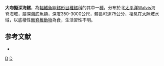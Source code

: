 {{Speciesbox 
| taxon = Antimora rostrata
| image = Antimora rostrata.jpg
| status = NE
| status_system = iucn3.1
| trend = unknow
| binomial_authority = [[阿尔伯特·甘瑟|Günther]], 1878
| synonyms = *''Haloporphyrus rostratus '',Günther, 1878
*''Haloporphyrus rostrata '',Günther, 1878
*''Haloporphyrus viola '',Goode & Bean, 1879  
}}
'''大吻擬深海鱈'''，為[[輻鰭魚綱|輻鰭魚綱]][[鱈形目|鱈形目]][[稚鱈科|稚鱈科]]的其中一[[種|種]]，分布於北[[太平洋|太平洋]]Walvis海脊海域，屬深海底魚類，深度350-3000公尺，體長可達75公分，棲息在[[大陸坡|大陸坡]]水域，以底棲性[[無脊椎動物|無脊椎動物]]為食，生活習性不明。

==参考文献==
*{{FishBase_species|genus=Antimora|species=rostrata|year=2016|month=1}}

{{Taxonbar}}
[[Category:擬深海鱈屬|D]]
[[Category:1878年描述的魚類|D]]